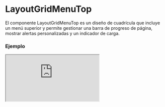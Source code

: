 
# LayoutGridMenuTop

El componente LayoutGridMenuTop es un diseño de cuadrícula que incluye un menú superior y permite gestionar una barra de progreso de página, mostrar alertas personalizadas y un indicador de carga.

### Ejemplo

<Iframe minHeightIframe="30dvh" src="https://fenextjs-component-storybook.vercel.app/iframe.html?args=&id=layout-layoutgridmenutop--index&viewMode=story" />

### Importacion

Para importar el componente LayoutGridMenuTop, se puede hacer desde fenextjs

```tsx copy
import { LayoutGridMenuTop } from "fenextjs";
```

### Parametros

| Parametro | Tipo | Requerido | Default | Descripcion |
| --------- | ---- | --------- | ------- | ----------- |
| useAlertHook | boolean | no | true | Indica si se debe renderizar el componente de alerta (AlertHook). |
| alertHookProps | AlertHookProps | no | \{\} | Propiedades para el componente AlertHook. |
| loader | boolean | no | false | Indica si la página está en estado de carga, mostrando un indicador de carga. |
| menuTop | ReactNode | no | undefined | Elemento del menú superior dentro del layout. |
| usePageProgress | boolean | no | true | Indica si se debe mostrar la barra de progreso de página. |
| className | string | no | '' | Clase CSS personalizada para el contenedor del layout. |
| classNameLoader | string | no | '' | Clase CSS personalizada para el indicador de carga. |
| classNameChildren | string | no | '' | Clase CSS personalizada para el contenido de los hijos. |
| classNameMenuTop | string | no | '' | Clase CSS personalizada para el menú superior. |

### Funcionalidad de AlertHook

Si 'useAlertHook' está habilitado, el componente de alerta (AlertHook) se renderiza con las propiedades proporcionadas en 'alertHookProps'.


### Storybook

Para ver el storybook del componente lo puede hacer con este [link](https://fenextjs-component-storybook.vercel.app/?path=/story/layout-layoutgridmenutop--index)

### Usos

- Básico

```tsx copy
<LayoutGridMenuTop />
```

- Con menú superior

```tsx copy
<LayoutGridMenuTop menuTop={<div>Menú</div>} />
```

- Con barra de progreso deshabilitada

```tsx copy
<LayoutGridMenuTop usePageProgress={false} />
```

- Con alertas personalizadas

```tsx copy
<LayoutGridMenuTop useAlertHook={true} alertHookProps={{ message: 'Alerta' }} />
```

